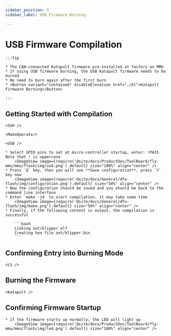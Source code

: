 ```yaml
---
sidebar_position: 5
sidebar_label: USB Firmware Burning

---
```








# USB Firmware Compilation

    :::tip

    * The CAN-connected Katapult firmware pre-installed at factory on MMU
    * If using USB firmware burning, the USB Katapult firmware needs to be burned
    * No need to burn again after the first burn
    * <Button variant="contained" disableElevation href="./bl">Katapult Firmware Burning</Button>

    :::

## Getting Started with Compilation

    <SSH />

    <MakeOperate/>

    <USB />

    * Select GPIO pins to set at micro-controller startup, enter: !PA15 Note that ! is uppercase
        <ImageView image={require('@site/docs/ProductDoc/ToolBoard/fly-mmu/mmu/flash/img/usb.png').default} size="100%" align="center" />
    * Press `Q` key, then you will see **Save configuration**, press `Y` key now
        <ImageView image={require('@site/docs/General/dfu-flash/img/configuration.png').default} size="50%" align="center" />
    * Now the configuration should be saved and you should be back to the command line interface
    * Enter `make -j4` to start compilation, it may take some time
        <ImageView image={require('@site/docs/General/dfu-flash/img/make.png').default} size="50%" align="center" />
    * Finally, if the following content is output, the compilation is successful

        ```bash
        Linking out/klipper.elf
        Creating hex file out/klipper.bin
        ```

## Confirming Entry into Burning Mode

    <LS />


## Burning the Firmware

    <Katapult />

## Confirming Firmware Startup

    * If the firmware starts up normally, the LED will light up
        <ImageView image={require('@site/docs/ProductDoc/ToolBoard/fly-mmu/mmu/flash/img/led.png').default} size="100%" align="center" />